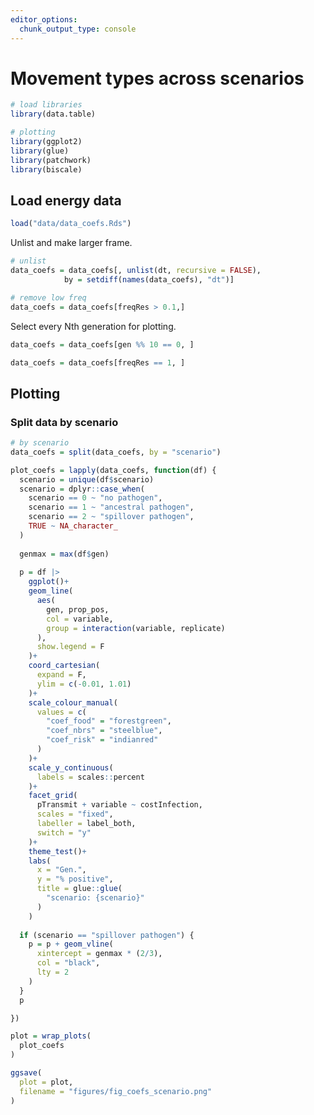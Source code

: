 ```yaml
---
editor_options: 
  chunk_output_type: console
---
```


# Movement types across scenarios

```r
# load libraries
library(data.table)

# plotting
library(ggplot2)
library(glue)
library(patchwork)
library(biscale)
```

## Load energy data

```r
load("data/data_coefs.Rds")
```

Unlist and make larger frame.

```r
# unlist
data_coefs = data_coefs[, unlist(dt, recursive = FALSE), 
            by = setdiff(names(data_coefs), "dt")]

# remove low freq
data_coefs = data_coefs[freqRes > 0.1,]
```

Select every Nth generation for plotting.

```r
data_coefs = data_coefs[gen %% 10 == 0, ]
```

```r
data_coefs = data_coefs[freqRes == 1, ]
```


## Plotting

### Split data by scenario

```r
# by scenario
data_coefs = split(data_coefs, by = "scenario")
```

```r
plot_coefs = lapply(data_coefs, function(df) {
  scenario = unique(df$scenario)
  scenario = dplyr::case_when(
    scenario == 0 ~ "no pathogen",
    scenario == 1 ~ "ancestral pathogen",
    scenario == 2 ~ "spillover pathogen",
    TRUE ~ NA_character_
  )
  
  genmax = max(df$gen)
  
  p = df |>
    ggplot()+
    geom_line(
      aes(
        gen, prop_pos,
        col = variable,
        group = interaction(variable, replicate)
      ),
      show.legend = F
    )+
    coord_cartesian(
      expand = F,
      ylim = c(-0.01, 1.01)
    )+
    scale_colour_manual(
      values = c(
        "coef_food" = "forestgreen",
        "coef_nbrs" = "steelblue",
        "coef_risk" = "indianred"
      )
    )+
    scale_y_continuous(
      labels = scales::percent
    )+
    facet_grid(
      pTransmit + variable ~ costInfection, 
      scales = "fixed",
      labeller = label_both,
      switch = "y"
    )+
    theme_test()+
    labs(
      x = "Gen.",
      y = "% positive",
      title = glue::glue(
        "scenario: {scenario}"
      )
    )
  
  if (scenario == "spillover pathogen") {
    p = p + geom_vline(
      xintercept = genmax * (2/3),
      col = "black",
      lty = 2
    )
  }
  p

})
```

```r
plot = wrap_plots(
  plot_coefs
)

ggsave(
  plot = plot,
  filename = "figures/fig_coefs_scenario.png"
)
```